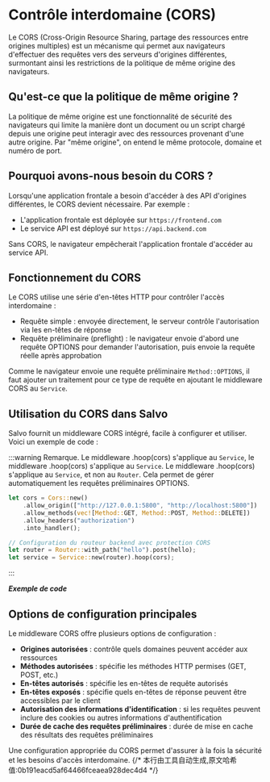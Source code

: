 # Contrôle interdomaine (CORS)

Le CORS (Cross-Origin Resource Sharing, partage des ressources entre origines multiples) est un mécanisme qui permet aux navigateurs d'effectuer des requêtes vers des serveurs d'origines différentes, surmontant ainsi les restrictions de la politique de même origine des navigateurs.

## Qu'est-ce que la politique de même origine ?

La politique de même origine est une fonctionnalité de sécurité des navigateurs qui limite la manière dont un document ou un script chargé depuis une origine peut interagir avec des ressources provenant d'une autre origine. Par "même origine", on entend le même protocole, domaine et numéro de port.

## Pourquoi avons-nous besoin du CORS ?

Lorsqu'une application frontale a besoin d'accéder à des API d'origines différentes, le CORS devient nécessaire. Par exemple :
- L'application frontale est déployée sur `https://frontend.com`
- Le service API est déployé sur `https://api.backend.com`

Sans CORS, le navigateur empêcherait l'application frontale d'accéder au service API.

## Fonctionnement du CORS

Le CORS utilise une série d'en-têtes HTTP pour contrôler l'accès interdomaine :
- Requête simple : envoyée directement, le serveur contrôle l'autorisation via les en-têtes de réponse
- Requête préliminaire (preflight) : le navigateur envoie d'abord une requête OPTIONS pour demander l'autorisation, puis envoie la requête réelle après approbation

Comme le navigateur envoie une requête préliminaire `Method::OPTIONS`, il faut ajouter un traitement pour ce type de requête en ajoutant le middleware CORS au `Service`.

## Utilisation du CORS dans Salvo

Salvo fournit un middleware CORS intégré, facile à configurer et utiliser. Voici un exemple de code :

:::warning
Remarque. Le middleware .hoop(cors) s'applique au `Service`, le middleware .hoop(cors) s'applique au `Service`. Le middleware .hoop(cors) s'applique au `Service`, et non au `Router`.
Cela permet de gérer automatiquement les requêtes préliminaires OPTIONS.
```rust
let cors = Cors::new()
    .allow_origin(["http://127.0.0.1:5800", "http://localhost:5800"])
    .allow_methods(vec![Method::GET, Method::POST, Method::DELETE])
    .allow_headers("authorization")
    .into_handler();

// Configuration du routeur backend avec protection CORS
let router = Router::with_path("hello").post(hello);
let service = Service::new(router).hoop(cors);
```
:::

_**Exemple de code**_


<Tabs>
  <Tab label="main.rs">
    <CorsCode/>
  </Tab>
  <Tab label="Cargo.toml">
    <CorsCargoCode/>
  </Tab>
</Tabs>

## Options de configuration principales

Le middleware CORS offre plusieurs options de configuration :

- **Origines autorisées** : contrôle quels domaines peuvent accéder aux ressources
- **Méthodes autorisées** : spécifie les méthodes HTTP permises (GET, POST, etc.)
- **En-têtes autorisés** : spécifie les en-têtes de requête autorisés
- **En-têtes exposés** : spécifie quels en-têtes de réponse peuvent être accessibles par le client
- **Autorisation des informations d'identification** : si les requêtes peuvent inclure des cookies ou autres informations d'authentification
- **Durée de cache des requêtes préliminaires** : durée de mise en cache des résultats des requêtes préliminaires

Une configuration appropriée du CORS permet d'assurer à la fois la sécurité et les besoins d'accès interdomaine.
{/* 本行由工具自动生成,原文哈希值:0b191eacd5af64466fceaea928dec4d4 */}